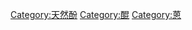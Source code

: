 {{Commonscat|Anthraquinones}}

[[Category:天然酚|Category:天然酚]]
[[Category:醌|Category:醌]]
[[Category:蒽|Category:蒽]]
